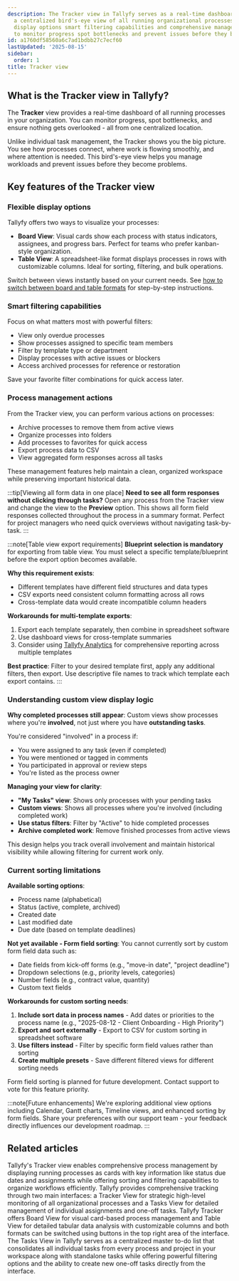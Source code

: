 ```yaml
---
description: The Tracker view in Tallyfy serves as a real-time dashboard that provides
  a centralized bird's-eye view of all running organizational processes with flexible
  display options smart filtering capabilities and comprehensive management actions
  to monitor progress spot bottlenecks and prevent issues before they become problems.
id: a1760df58560a6c7ad1bdbb27c7ecf60
lastUpdated: '2025-08-15'
sidebar:
  order: 1
title: Tracker view
---
```


## What is the Tracker view in Tallyfy?

The **Tracker** view provides a real-time dashboard of all running processes in your organization. You can monitor progress, spot bottlenecks, and ensure nothing gets overlooked - all from one centralized location.

Unlike individual task management, the Tracker shows you the big picture. You see how processes connect, where work is flowing smoothly, and where attention is needed. This bird's-eye view helps you manage workloads and prevent issues before they become problems.

## Key features of the Tracker view

### Flexible display options

Tallyfy offers two ways to visualize your processes:

*   **Board View**: Visual cards show each process with status indicators, assignees, and progress bars. Perfect for teams who prefer kanban-style organization.
*   **Table View**: A spreadsheet-like format displays processes in rows with customizable columns. Ideal for sorting, filtering, and bulk operations.

Switch between views instantly based on your current needs. See [how to switch between board and table formats](/products/pro/tracking-and-tasks/tracker-view/how-to-switch-between-board-and-table-formats-in-tallyfy-tracker/) for step-by-step instructions.

### Smart filtering capabilities

Focus on what matters most with powerful filters:
- View only overdue processes
- Show processes assigned to specific team members
- Filter by template type or department
- Display processes with active issues or blockers
- Access archived processes for reference or restoration

Save your favorite filter combinations for quick access later.

### Process management actions

From the Tracker view, you can perform various actions on processes:
- Archive processes to remove them from active views
- Organize processes into folders
- Add processes to favorites for quick access
- Export process data to CSV
- View aggregated form responses across all tasks

These management features help maintain a clean, organized workspace while preserving important historical data.

:::tip[Viewing all form data in one place]
**Need to see all form responses without clicking through tasks?** Open any process from the Tracker view and change the view to the **Preview** option. This shows all form field responses collected throughout the process in a summary format. Perfect for project managers who need quick overviews without navigating task-by-task.
:::

:::note[Table view export requirements]
**Blueprint selection is mandatory** for exporting from table view. You must select a specific template/blueprint before the export option becomes available.

**Why this requirement exists**:
- Different templates have different field structures and data types
- CSV exports need consistent column formatting across all rows
- Cross-template data would create incompatible column headers

**Workarounds for multi-template exports**:
1. Export each template separately, then combine in spreadsheet software
2. Use dashboard views for cross-template summaries
3. Consider using [Tallyfy Analytics](/products/pro/integrations/analytics/) for comprehensive reporting across multiple templates

**Best practice**: Filter to your desired template first, apply any additional filters, then export. Use descriptive file names to track which template each export contains.
:::

### Understanding custom view display logic

**Why completed processes still appear**: Custom views show processes where you're **involved**, not just where you have **outstanding tasks**.

You're considered "involved" in a process if:
- You were assigned to any task (even if completed)
- You were mentioned or tagged in comments
- You participated in approval or review steps
- You're listed as the process owner

**Managing your view for clarity**:
- **"My Tasks" view**: Shows only processes with your pending tasks
- **Custom views**: Shows all processes where you're involved (including completed work)
- **Use status filters**: Filter by "Active" to hide completed processes
- **Archive completed work**: Remove finished processes from active views

This design helps you track overall involvement and maintain historical visibility while allowing filtering for current work only.

### Current sorting limitations

**Available sorting options**:
- Process name (alphabetical)
- Status (active, complete, archived)
- Created date
- Last modified date
- Due date (based on template deadlines)

**Not yet available - Form field sorting**:
You cannot currently sort by custom form field data such as:
- Date fields from kick-off forms (e.g., "move-in date", "project deadline")
- Dropdown selections (e.g., priority levels, categories)
- Number fields (e.g., contract value, quantity)
- Custom text fields

**Workarounds for custom sorting needs**:
1. **Include sort data in process names** - Add dates or priorities to the process name (e.g., "2025-08-12 - Client Onboarding - High Priority")
2. **Export and sort externally** - Export to CSV for custom sorting in spreadsheet software
3. **Use filters instead** - Filter by specific form field values rather than sorting
4. **Create multiple presets** - Save different filtered views for different sorting needs

Form field sorting is planned for future development. Contact support to vote for this feature priority.

:::note[Future enhancements]
We're exploring additional view options including Calendar, Gantt charts, Timeline views, and enhanced sorting by form fields. Share your preferences with our support team - your feedback directly influences our development roadmap.
:::


<PageTree />


## Related articles
<CardGrid>
<LinkTitleCard header="<b>Tracker View > Manage and track my processes</b>" href="/products/pro/tracking-and-tasks/tracker-view/how-can-i-manage-and-track-my-processes-on-tallyfy/" > Tallyfy's Tracker view enables comprehensive process management by displaying running processes as cards with key information like status due dates and assignments while offering sorting and filtering capabilities to organize workflows efficiently. </LinkTitleCard>
<LinkTitleCard header="<b>Pro > Tracking</b>" href="/products/pro/tracking-and-tasks/" > Tallyfy provides comprehensive tracking through two main interfaces: a Tracker View for strategic high-level monitoring of all organizational processes and a Tasks View for detailed management of individual assignments and one-off tasks. </LinkTitleCard>
<LinkTitleCard header="<b>Tracker View > Switch between views</b>" href="/products/pro/tracking-and-tasks/tracker-view/how-to-switch-between-board-and-table-formats-in-tallyfy-tracker/" > Tallyfy Tracker offers Board View for visual card-based process management and Table View for detailed tabular data analysis with customizable columns and both formats can be switched using buttons in the top right area of the interface. </LinkTitleCard>
<LinkTitleCard header="<b>Tracking And Tasks > Tasks view</b>" href="/products/pro/tracking-and-tasks/tasks-view/" > The Tasks View in Tallyfy serves as a centralized master to-do list that consolidates all individual tasks from every process and project in your workspace along with standalone tasks while offering powerful filtering options and the ability to create new one-off tasks directly from the interface. </LinkTitleCard>
</CardGrid>